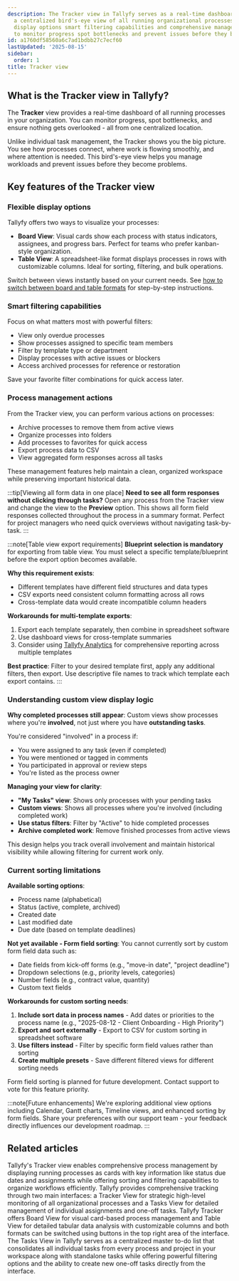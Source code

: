 ```yaml
---
description: The Tracker view in Tallyfy serves as a real-time dashboard that provides
  a centralized bird's-eye view of all running organizational processes with flexible
  display options smart filtering capabilities and comprehensive management actions
  to monitor progress spot bottlenecks and prevent issues before they become problems.
id: a1760df58560a6c7ad1bdbb27c7ecf60
lastUpdated: '2025-08-15'
sidebar:
  order: 1
title: Tracker view
---
```


## What is the Tracker view in Tallyfy?

The **Tracker** view provides a real-time dashboard of all running processes in your organization. You can monitor progress, spot bottlenecks, and ensure nothing gets overlooked - all from one centralized location.

Unlike individual task management, the Tracker shows you the big picture. You see how processes connect, where work is flowing smoothly, and where attention is needed. This bird's-eye view helps you manage workloads and prevent issues before they become problems.

## Key features of the Tracker view

### Flexible display options

Tallyfy offers two ways to visualize your processes:

*   **Board View**: Visual cards show each process with status indicators, assignees, and progress bars. Perfect for teams who prefer kanban-style organization.
*   **Table View**: A spreadsheet-like format displays processes in rows with customizable columns. Ideal for sorting, filtering, and bulk operations.

Switch between views instantly based on your current needs. See [how to switch between board and table formats](/products/pro/tracking-and-tasks/tracker-view/how-to-switch-between-board-and-table-formats-in-tallyfy-tracker/) for step-by-step instructions.

### Smart filtering capabilities

Focus on what matters most with powerful filters:
- View only overdue processes
- Show processes assigned to specific team members
- Filter by template type or department
- Display processes with active issues or blockers
- Access archived processes for reference or restoration

Save your favorite filter combinations for quick access later.

### Process management actions

From the Tracker view, you can perform various actions on processes:
- Archive processes to remove them from active views
- Organize processes into folders
- Add processes to favorites for quick access
- Export process data to CSV
- View aggregated form responses across all tasks

These management features help maintain a clean, organized workspace while preserving important historical data.

:::tip[Viewing all form data in one place]
**Need to see all form responses without clicking through tasks?** Open any process from the Tracker view and change the view to the **Preview** option. This shows all form field responses collected throughout the process in a summary format. Perfect for project managers who need quick overviews without navigating task-by-task.
:::

:::note[Table view export requirements]
**Blueprint selection is mandatory** for exporting from table view. You must select a specific template/blueprint before the export option becomes available.

**Why this requirement exists**:
- Different templates have different field structures and data types
- CSV exports need consistent column formatting across all rows
- Cross-template data would create incompatible column headers

**Workarounds for multi-template exports**:
1. Export each template separately, then combine in spreadsheet software
2. Use dashboard views for cross-template summaries
3. Consider using [Tallyfy Analytics](/products/pro/integrations/analytics/) for comprehensive reporting across multiple templates

**Best practice**: Filter to your desired template first, apply any additional filters, then export. Use descriptive file names to track which template each export contains.
:::

### Understanding custom view display logic

**Why completed processes still appear**: Custom views show processes where you're **involved**, not just where you have **outstanding tasks**.

You're considered "involved" in a process if:
- You were assigned to any task (even if completed)
- You were mentioned or tagged in comments
- You participated in approval or review steps
- You're listed as the process owner

**Managing your view for clarity**:
- **"My Tasks" view**: Shows only processes with your pending tasks
- **Custom views**: Shows all processes where you're involved (including completed work)
- **Use status filters**: Filter by "Active" to hide completed processes
- **Archive completed work**: Remove finished processes from active views

This design helps you track overall involvement and maintain historical visibility while allowing filtering for current work only.

### Current sorting limitations

**Available sorting options**:
- Process name (alphabetical)
- Status (active, complete, archived)
- Created date
- Last modified date
- Due date (based on template deadlines)

**Not yet available - Form field sorting**:
You cannot currently sort by custom form field data such as:
- Date fields from kick-off forms (e.g., "move-in date", "project deadline")
- Dropdown selections (e.g., priority levels, categories)
- Number fields (e.g., contract value, quantity)
- Custom text fields

**Workarounds for custom sorting needs**:
1. **Include sort data in process names** - Add dates or priorities to the process name (e.g., "2025-08-12 - Client Onboarding - High Priority")
2. **Export and sort externally** - Export to CSV for custom sorting in spreadsheet software
3. **Use filters instead** - Filter by specific form field values rather than sorting
4. **Create multiple presets** - Save different filtered views for different sorting needs

Form field sorting is planned for future development. Contact support to vote for this feature priority.

:::note[Future enhancements]
We're exploring additional view options including Calendar, Gantt charts, Timeline views, and enhanced sorting by form fields. Share your preferences with our support team - your feedback directly influences our development roadmap.
:::


<PageTree />


## Related articles
<CardGrid>
<LinkTitleCard header="<b>Tracker View > Manage and track my processes</b>" href="/products/pro/tracking-and-tasks/tracker-view/how-can-i-manage-and-track-my-processes-on-tallyfy/" > Tallyfy's Tracker view enables comprehensive process management by displaying running processes as cards with key information like status due dates and assignments while offering sorting and filtering capabilities to organize workflows efficiently. </LinkTitleCard>
<LinkTitleCard header="<b>Pro > Tracking</b>" href="/products/pro/tracking-and-tasks/" > Tallyfy provides comprehensive tracking through two main interfaces: a Tracker View for strategic high-level monitoring of all organizational processes and a Tasks View for detailed management of individual assignments and one-off tasks. </LinkTitleCard>
<LinkTitleCard header="<b>Tracker View > Switch between views</b>" href="/products/pro/tracking-and-tasks/tracker-view/how-to-switch-between-board-and-table-formats-in-tallyfy-tracker/" > Tallyfy Tracker offers Board View for visual card-based process management and Table View for detailed tabular data analysis with customizable columns and both formats can be switched using buttons in the top right area of the interface. </LinkTitleCard>
<LinkTitleCard header="<b>Tracking And Tasks > Tasks view</b>" href="/products/pro/tracking-and-tasks/tasks-view/" > The Tasks View in Tallyfy serves as a centralized master to-do list that consolidates all individual tasks from every process and project in your workspace along with standalone tasks while offering powerful filtering options and the ability to create new one-off tasks directly from the interface. </LinkTitleCard>
</CardGrid>